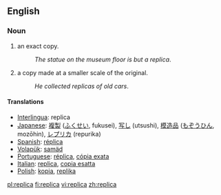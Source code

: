 ==English==
===Noun===
#an exact copy.
#:''The statue on the museum floor is but a replica''.
#a copy made at a smaller scale of the original.
#:''He collected replicas of old cars''.

==== Translations ====
*[[Interlingua]]: replica
*[[Japanese]]: [[複製]] ([[ふくせい]], fukusei), [[写し]] (utsushi), [[模造品]] ([[もぞうひん]], mozōhin), [[レプリカ]] (repurika)
*[[Spanish]]: [[réplica]]
*[[Volapük]]: [[samäd]]
*[[Portuguese]]: [[réplica]], [[cópia exata]]
*[[Italian]]: [[replica]], [[copia esatta]]
*[[Polish]]: [[kopia]], [[replika]]

[[pl:replica]]
[[fi:replica]]
[[vi:replica]]
[[zh:replica]]